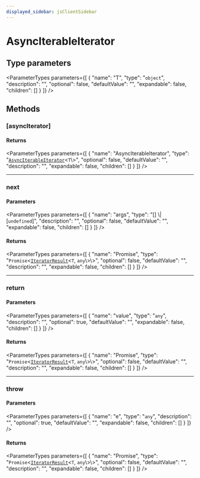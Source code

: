 ```yaml
---
displayed_sidebar: jsClientSidebar
---
```



# AsyncIterableIterator

## Type parameters

<ParameterTypes parameters={[
  {
    "name": "T",
    "type": "`object`",
    "description": "",
    "optional": false,
    "defaultValue": "",
    "expandable": false,
    "children": []
  }
]} />

## Methods

### [asyncIterator]

#### Returns

<ParameterTypes parameters={[
  {
    "name": "AsyncIterableIterator",
    "type": "[`AsyncIterableIterator`](internal.AsyncIterableIterator.mdx)<`T`\\>",
    "optional": false,
    "defaultValue": "",
    "description": "",
    "expandable": false,
    "children": []
  }
]} />

___

### next

#### Parameters

<ParameterTypes parameters={[
  {
    "name": "args",
    "type": "[] \\| [`undefined`]",
    "description": "",
    "optional": false,
    "defaultValue": "",
    "expandable": false,
    "children": []
  }
]} />

#### Returns

<ParameterTypes parameters={[
  {
    "name": "Promise",
    "type": "`Promise`<[`IteratorResult`](../types/internal.IteratorResult.mdx)<`T`, `any`\\>\\>",
    "optional": false,
    "defaultValue": "",
    "description": "",
    "expandable": false,
    "children": []
  }
]} />

___

### return

#### Parameters

<ParameterTypes parameters={[
  {
    "name": "value",
    "type": "`any`",
    "description": "",
    "optional": true,
    "defaultValue": "",
    "expandable": false,
    "children": []
  }
]} />

#### Returns

<ParameterTypes parameters={[
  {
    "name": "Promise",
    "type": "`Promise`<[`IteratorResult`](../types/internal.IteratorResult.mdx)<`T`, `any`\\>\\>",
    "optional": false,
    "defaultValue": "",
    "description": "",
    "expandable": false,
    "children": []
  }
]} />

___

### throw

#### Parameters

<ParameterTypes parameters={[
  {
    "name": "e",
    "type": "`any`",
    "description": "",
    "optional": true,
    "defaultValue": "",
    "expandable": false,
    "children": []
  }
]} />

#### Returns

<ParameterTypes parameters={[
  {
    "name": "Promise",
    "type": "`Promise`<[`IteratorResult`](../types/internal.IteratorResult.mdx)<`T`, `any`\\>\\>",
    "optional": false,
    "defaultValue": "",
    "description": "",
    "expandable": false,
    "children": []
  }
]} />
